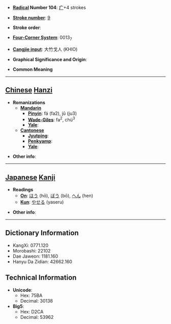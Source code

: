 * '''[[Wiktionary:Chinese radical index| Radical]] Number 104''': [[Wiktionary:Chinese radical index 疒|疒]]+4 strokes

* '''[[Wiktionary:Chinese total strokes index|Stroke number]]''': [[Wiktionary:Chinese total strokes index 9|9]]

* '''Stroke order''': 

* '''[[Wiktionary:Chinese four corner index|Four-Corner System]]''': 0013<sub>7</sub>

* '''[[Wiktionary:Chinese Cangjie index|Cangjie input]]''': 大竹戈人 (KHIO)

* '''Graphical Significance and Origin''': 

* '''Common Meaning'''

----

== [[Chinese]] [[Hanzi]] ==

* '''Romanizations'''
** '''[[Mandarin]]'''
*** '''[[Pinyin]]''': fá (fa2), jǔ (ju3)
*** '''[[Wade-Giles]]''': fa<sup>2</sup>, chü<sup>3</sup>
*** '''[[Yale]]''': 
** '''[[Cantonese]]'''
*** '''[[Jyutping]]''':
*** '''[[Penkyamp]]''': 
*** '''[[Yale]]''': 

* '''Other info''': 

----

== [[Japanese]] [[Kanji]] ==

* '''Readings'''
** '''[[On]]''': [[ほう]] (hō), [[ぼう]] (bō), [[へん]] (hen)
** '''[[Kun]]''': [[やせる]] (yaseru)

* '''Other info''':  

----

== Dictionary Information ==

* KangXi: 0771.120
* Morobashi: 22102
* Dae Jaweon: 1181.160
* Hanyu Da Zidian: 42662.160

== Technical Information ==

* '''Unicode''':
** Hex: 75BA
** Decimal: 30138
* '''Big5''':
** Hex: D2CA
** Decimal: 53962